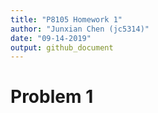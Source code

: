 ```yaml
---
title: "P8105 Homework 1"
author: "Junxian Chen (jc5314)"
date: "09-14-2019"
output: github_document
---
```


# Problem 1



